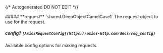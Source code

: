 {/* Autogenerated DO NOT EDIT  */}

<Collapsible>
    ##### **request** `shared.DeepObjectCamelCase1`
    The request object to use for the request.
    <Collapsible.Break/>
    <DeepObjectCamelCase1/>
</Collapsible>

##### **config?** `[AxiosRequestConfig](https://axios-http.com/docs/req_config)`
Available config options for making requests.

